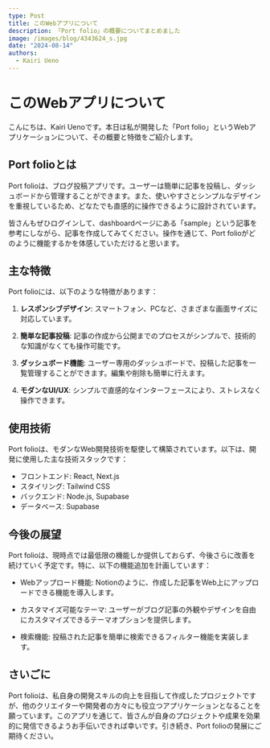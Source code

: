 ```yaml
---
type: Post
title: このWebアプリについて
description: 「Port folio」の概要についてまとめました
image: /images/blog/4343624_s.jpg
date: "2024-08-14"
authors:
  - Kairi Ueno
---
```


# このWebアプリについて

こんにちは、Kairi Uenoです。本日は私が開発した「Port folio」というWebアプリケーションについて、その概要と特徴をご紹介します。

## Port folioとは

Port folioは、ブログ投稿アプリです。ユーザーは簡単に記事を投稿し、ダッシュボードから管理することができます。また、使いやすさとシンプルなデザインを重視しているため、どなたでも直感的に操作できるように設計されています。

皆さんもぜひログインして、dashboardページにある「sample」という記事を参考にしながら、記事を作成してみてください。操作を通じて、Port folioがどのように機能するかを体感していただけると思います。


## 主な特徴

Port folioには、以下のような特徴があります：

1. **レスポンシブデザイン**: スマートフォン、PCなど、さまざまな画面サイズに対応しています。

2. **簡単な記事投稿**: 記事の作成から公開までのプロセスがシンプルで、技術的な知識がなくても操作可能です。

3. **ダッシュボード機能**: ユーザー専用のダッシュボードで、投稿した記事を一覧管理することができます。編集や削除も簡単に行えます。

4. **モダンなUI/UX**: シンプルで直感的なインターフェースにより、ストレスなく操作できます。

## 使用技術

Port folioは、モダンなWeb開発技術を駆使して構築されています。以下は、開発に使用した主な技術スタックです：

- フロントエンド: React, Next.js
- スタイリング: Tailwind CSS
- バックエンド: Node.js, Supabase
- データベース: Supabase

## 今後の展望

Port folioは、現時点では最低限の機能しか提供しておらず、今後さらに改善を続けていく予定です。特に、以下の機能追加を計画しています：

- Webアップロード機能: Notionのように、作成した記事をWeb上にアップロードできる機能を導入します。

- カスタマイズ可能なテーマ: ユーザーがブログ記事の外観やデザインを自由にカスタマイズできるテーマオプションを提供します。

- 検索機能: 投稿された記事を簡単に検索できるフィルター機能を実装します。



## さいごに

Port folioは、私自身の開発スキルの向上を目指して作成したプロジェクトですが、他のクリエイターや開発者の方々にも役立つアプリケーションとなることを願っています。このアプリを通じて、皆さんが自身のプロジェクトや成果を効果的に発信できるようお手伝いできれば幸いです。引き続き、Port folioの発展にご期待ください。